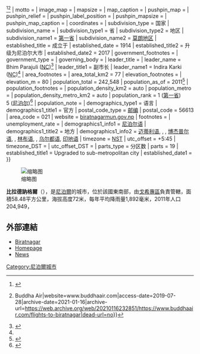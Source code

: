 {{Infobox settlement
<!--See the table at Infobox settlement for all fields and descriptions of usage-->
<!-- Basic info  -->| name                            = 比拉德讷格尔<br/>Biratnagar
| official_name                   = Biratnagar Metropolitan City
| native_name                     = {{lang|ne|विराटनगर}}
| other_name                      = 
| settlement_type                 = [[尼泊尔城市列表|尼泊尔大市]]
| image_skyline                   = 
| image_alt                       = 
| image_caption                   = 
| nickname                       = 尼泊尔工业之都<ref>{{Cite web|url=http://www.newbusinessage.com/MagazineArticles/view/1447|title="Biratnagar is the most industry-friendly chut city in Nepal" {{!}} New Business Age - monthly business magazine in English published from Nepal|website=www.newbusinessage.com|access-date=2018-04-21|archive-date=2020-09-26|archive-url=https://web.archive.org/web/20200926082015/https://www.newbusinessage.com/MagazineArticles/view/1447|dead-url=no}}</ref><ref>{{Cite news|url=http://kathmandupost.ekantipur.com/printedition/news/2012-01-17/biratnagar-so-special-to-nepals-industrial-history.html|title=Biratnagar, so special to Nepal's industrial history|access-date=2018-04-21|language=en|archive-date=2018-10-11|archive-url=https://web.archive.org/web/20181011133357/http://kathmandupost.ekantipur.com/printedition/news/2012-01-17/biratnagar-so-special-to-nepals-industrial-history.html|dead-url=no}}</ref><ref>{{Cite web|url=https://www.buddhaair.com/flights-to-biratnagar|title=Flights To Biratnagar - Book Tickets Online To Biratnagar {{!}} Buddha Air|website=www.buddhaair.com|access-date=2019-07-28|archive-date=2021-01-16|archive-url=https://web.archive.org/web/20210116232851/https://www.buddhaair.com/flights-to-biratnagar|dead-url=no}}</ref>
| motto                           = 
| image_map                       = 
| mapsize                         = 
| map_caption                     = 
| pushpin_map                     = 
| pushpin_relief                  = 
| pushpin_label_position          = 
| pushpin_mapsize                 = 
<!-- Location -->| pushpin_map_caption             = 
| coordinates                     = {{coord|26|27|15|N|87|16|47|E|scale:250000|display=inline}}
| subdivision_type                = 国家
| subdivision_name                = {{NPL}}
| subdivision_type1               = 省
| subdivision_type2               = 地区
| subdivision_name1               = [[第一省|第一省]]
| subdivision_name2               = [[莫朗地区|莫朗地区]]
| established_title               = 成立于
| established_date                = 1914 {{small|（作为地区首府）}}
| established_title2              = 升级为尼泊尔大市
| established_date2               = 2017
| government_footnotes            = 
| government_type                 = 
| governing_body                  = 
| leader_title                    = {{link-en|市长|List of mayors of places in Nepal}}
| leader_name                     = Bhim Parajuli ([[尼泊尔大会党|NC]])<ref name="brt">{{Cite web|title=विराटनगर महानगरपालिका गृहपृष्ठ|url=http://www.biratnagarmun.gov.np/|publisher=विराटनगर महानगरपालिका|access-date=2018-10-28|archive-date=2021-01-23|archive-url=https://web.archive.org/web/20210123083702/https://biratnagarmun.gov.np/|dead-url=no}}</ref>
| leader_title1                   = 副市长
| leader_name1                    = Indira Karki ([[尼泊尔大会党|NC]])<ref name="brt"/>
| area_footnotes                  = 
| area_total_km2                  = 77
<!-- Population   -->| elevation_footnotes             = <!--for references: use  tags-->
| elevation_m                     = 80
<!-- Area/postal codes & others -->| population_total                = 242,548
| population_as_of                = 2011<ref name="National Population Census 2011">{{cite web|url=http://cbs.gov.np/wp-content/uploads/2012/11/VDC_Municipality.pdf |title=National Population Census 2011 |access-date=6 November 2012 |url-status=dead |archive-url=https://web.archive.org/web/20130124043556/http://cbs.gov.np/wp-content/uploads/2012/11/VDC_Municipality.pdf |archive-date=24 January 2013 }}</ref>
| population_footnotes            = 
| population_density_km2          = auto
| population_metro                = 
| population_density_metro_km2    = auto
| population_rank                 = 1 ([[第一省|第一省]])<br/> 5 ([[尼泊尔|尼泊尔]])<ref>{{Cite web|url=http://ddcmorang.gov.np/wp-content/uploads/2017/07/book.pdf|title=स्थानीय तहहरुको वस्तुगत विवरण २०७४ (Local Level Profile)|website=ddcmorang.gov.np|access-date=2021-02-25|archive-date=2018-09-07|archive-url=https://web.archive.org/web/20180907062843/http://ddcmorang.gov.np/wp-content/uploads/2017/07/book.pdf|dead-url=no}}</ref>
<!-- General information  -->| population_note                 = 
| demographics_type1              = 语言
| demographics1_title1            = 官方
| postal_code_type                = [[邮编|邮编]]
| postal_code                     = 56613
| area_code                       = 021
| website                         = [http://biratnagarmun.gov.np biratnagarmun.gov.np]
| footnotes                       = 
| unemployment_rate               = 
| demographics1_info1             = [[尼泊尔语|尼泊尔语]]
| demographics1_title2            = 地方
| demographics1_info2             = [[迈蒂利语|迈蒂利语]], {{link-en|塔鲁语|Tharu languages}}, {{link-en|Bajjika}}, [[博杰普尔语|博杰普尔语]], {{link-en|马尔瓦尔语|Marwari language}}, [[林布语|林布语]], {{link-en|Koch language}}, [[乌尔都语|乌尔都语]], [[印地语|印地语]]
| timezone                        = [[尼泊爾標準時間|NST]]
| utc_offset                      = +5:45
| timezone_DST                    = 
| utc_offset_DST                  = 
| parts_type                      = 分区数
| parts                           = 19
| established_title1              = Upgraded to sub-metropolitan city
| established_date1               = 
}}

[[File:Brt_sunrise.jpg|缩略图]]

'''比拉德訥格爾'''（{{Lang-ne|विराटनगर}}），是[[尼泊爾|尼泊爾]]的城市，位於該國東南部，由[[戈希專區|戈希專區]]負責管轄，面積58.48平方公里，海拔高度72米，每年平均降雨量1,892毫米，2011年人口204,949，

== 外部連結 ==
* [https://web.archive.org/web/20181224211537/http://biratnews.com/ Biratnagar]
*[https://web.archive.org/web/20170625192414/http://biratnagarcity.com/ Homepage]
* [https://web.archive.org/web/20181224211537/http://biratnews.com/ News]

{{Nepal-geo-stub}}

[[Category:尼泊爾城市|Category:尼泊爾城市]]